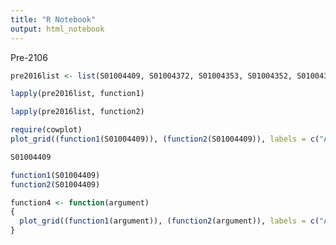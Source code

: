 ```yaml
---
title: "R Notebook"
output: html_notebook
---
```


Pre-2106
```r
pre2016list <- list(S01004409, S01004372, S01004353, S01004352, S01004351, S01004350, S01004349)

lapply(pre2016list, function1)
```

```r
lapply(pre2016list, function2)
```

```r
require(cowplot)
plot_grid((function1(S01004409)), (function2(S01004409)), labels = c("A", "B"))

S01004409

function1(S01004409)
function2(S01004409)
```



```r
function4 <- function(argument) 
{
  plot_grid((function1(argument)), (function2(argument)), labels = c("A", "B"))
}
```

